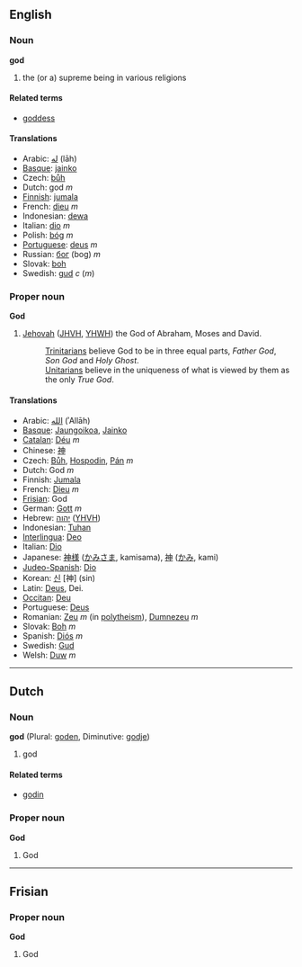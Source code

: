 ==English==
===Noun===
'''god'''

#the (or a) supreme being in various religions

====Related terms====
*[[goddess]]

====Translations====
*Arabic: [[له]] (lāh)
*[[Basque]]: [[jainko]]
*Czech: [[bůh]]
*Dutch: god ''m''
*[[Finnish]]: [[jumala]]
*French: [[dieu]] ''m''
*Indonesian: [[dewa]]
*Italian: [[dio]] ''m''
*Polish: [[bóg]] ''m''
*[[Portuguese]]: [[deus]] ''m''
*Russian: [[бoг]] (bog) ''m''
*Slovak: [[boh]]
*Swedish: [[gud]] ''c'' (''m'')

===Proper noun===
'''God'''

# [[Jehovah]] ([[JHVH]], [[YHWH]]) the God of Abraham, Moses and David.
#:[[Trinitarian]]s believe God to be in three equal parts, ''Father God'', ''Son God'' and ''Holy Ghost''.
#:[[Unitarian]]s believe in the uniqueness of what is viewed by them as the only ''True God''.

====Translations====
*Arabic: [[الله]] (ʾAllāh)
*[[Basque]]: [[Jaungoikoa]], [[Jainko]]
*[[Catalan]]: [[Déu]] ''m''
*Chinese: [[神]]
*Czech: [[Bůh]], [[Hospodin]], [[Pán]] ''m''
*Dutch: God ''m''
*Finnish: [[Jumala]]
*French: [[Dieu]] ''m''
*[[Frisian]]: God
*German: [[Gott]] ''m''
*Hebrew: [[יהוה]] ([[YHVH]])
*Indonesian: [[Tuhan]]
*[[Interlingua]]: [[Deo]]
*Italian: [[Dio]]
*Japanese: [[神様]] ([[かみさま]], kamisama), [[神]] ([[かみ]], kami)
*[[Judeo-Spanish]]: [[Dio]]
*Korean: [[신]] [神] (sin)
*Latin: [[Deus]], Dei.
*[[Occitan]]: [[Deu]]
*Portuguese: [[Deus]]
*Romanian: [[Zeu]] ''m'' (in [[polytheism]]), [[Dumnezeu]] ''m''
*Slovak: [[Boh]] ''m''
*Spanish: [[Diós]] ''m''
*Swedish: [[Gud]]
*Welsh: [[Duw]] ''m''

----
==Dutch==
===Noun===
'''god''' (Plural: [[goden]], Diminutive: [[godje]])

#god

====Related terms====
*[[godin]]

===Proper noun===
'''God'''

#God

----
==Frisian==
===Proper noun===
'''God'''

#God